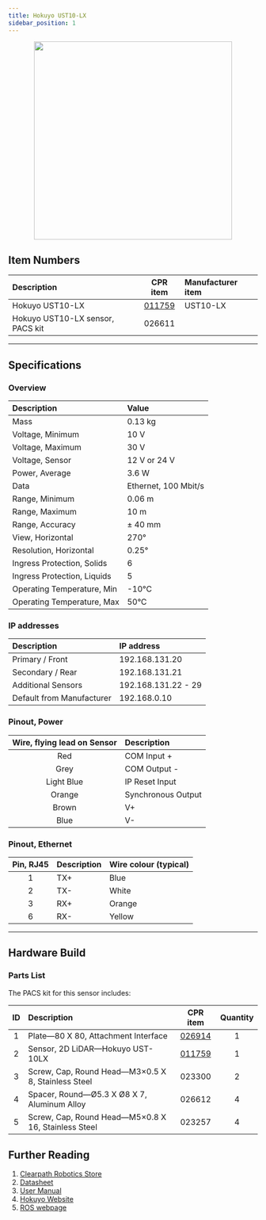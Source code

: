 ```yaml
---
title: Hokuyo UST10-LX
sidebar_position: 1
---
```



<center>
  <img
    src="/img/sensor_images/sensor_hokuyo_ust10lx_1.jpg"
    width="400"
  />
</center>

<Safety />

## Item Numbers

| Description                      |                       CPR item                       | Manufacturer item |
| :------------------------------- | :--------------------------------------------------: | :---------------- |
| Hokuyo UST10-LX                  | [011759](/assets/clearpath_robotics_011759-TDS1.pdf) | UST10-LX          |
| Hokuyo UST10-LX sensor, PACS kit |                        026611                        |                   |

---

## Specifications

### Overview

| Description                 | Value                |
| :-------------------------- | :------------------- |
| Mass                        | 0.13 kg              |
| Voltage, Minimum            | 10 V                 |
| Voltage, Maximum            | 30 V                 |
| Voltage, Sensor             | 12 V or 24 V         |
| Power, Average              | 3.6 W                |
| Data                        | Ethernet, 100 Mbit/s |
| Range, Minimum              | 0.06 m               |
| Range, Maximum              | 10 m                 |
| Range, Accuracy             | ± 40 mm              |
| View, Horizontal            | 270°                 |
| Resolution, Horizontal      | 0.25°                |
| Ingress Protection, Solids  | 6                    |
| Ingress Protection, Liquids | 5                    |
| Operating Temperature, Min  | -10°C                |
| Operating Temperature, Max  | 50°C                 |

### IP addresses

| Description               | IP address          |
| :------------------------ | :------------------ |
| Primary / Front           | 192.168.131.20      |
| Secondary / Rear          | 192.168.131.21      |
| Additional Sensors        | 192.168.131.22 - 29 |
| Default from Manufacturer | 192.168.0.10        |

### Pinout, Power

| Wire, flying lead on Sensor | Description        |
| :-------------------------: | :----------------- |
|             Red             | COM Input +        |
|            Grey             | COM Output -       |
|         Light Blue          | IP Reset Input     |
|           Orange            | Synchronous Output |
|            Brown            | V+                 |
|            Blue             | V-                 |

### Pinout, Ethernet

| Pin, RJ45 | Description | Wire colour (typical) |
| :-------: | :---------- | :-------------------- |
|     1     | TX+         | Blue                  |
|     2     | TX-         | White                 |
|     3     | RX+         | Orange                |
|     6     | RX-         | Yellow                |

---

## Hardware Build

### Parts List

The PACS kit for this sensor includes:

| ID  | Description                                         |                       CPR item                       | Quantity |
| :-: | :-------------------------------------------------- | :--------------------------------------------------: | :------: |
|  1  | Plate—80 X 80, Attachment Interface                 |   [026914](/assets/clearpath_robotics_026914.pdf)    |    1     |
|  2  | Sensor, 2D LiDAR—Hokuyo UST-10LX                    | [011759](/assets/clearpath_robotics_011759-TDS1.pdf) |    1     |
|  3  | Screw, Cap, Round Head—M3×0.5 X 8, Stainless Steel  |                        023300                        |    2     |
|  4  | Spacer, Round—Ø5.3 X Ø8 X 7, Aluminum Alloy         |                        026612                        |    4     |
|  5  | Screw, Cap, Round Head—M5×0.8 X 16, Stainless Steel |                        023257                        |    4     |

## Further Reading

1.  [Clearpath Robotics Store](https://store.clearpathrobotics.com/collections/2dlidar/products/hokuyo-ust-10lx)
2.  [Datasheet](/assets/clearpath_robotics_011759-TDS1.pdf)
3.  [User Manual](/assets/clearpath_robotics_011759-TDS2.pdf)
4.  [Hokuyo Website](https://www.hokuyo-aut.jp/search/single.php?serial=167#download)
5.  [ROS webpage](http://wiki.ros.org/urg_node)